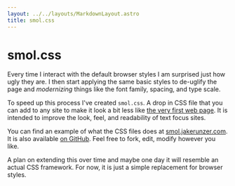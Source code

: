 ```yaml
---
layout: ../../layouts/MarkdownLayout.astro
title: smol.css
---
```


# smol.css

Every time I interact with the default browser styles I am surprised just how ugly they are. I then start applying the same basic styles to de-uglify the page and _modernizing_ things like the font family, spacing, and type scale.

To speed up this process I've created `smol.css`. A drop in CSS file that you can add to any site to make it look a bit less like [the very first web page](http://info.cern.ch/hypertext/WWW/TheProject.html). It is intended to improve the look, feel, and readability of text focus sites.

You can find an example of what the CSS files does at [smol.jakerunzer.com](https://smol.jakerunzer.com). It is also available [on GitHub](https://github.com/coffee-cup/smol.css). Feel free to fork, edit, modify however you like.

A plan on extending this over time and maybe one day it will resemble an actual CSS framework. For now, it is just a simple replacement for browser styles.
